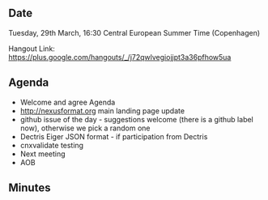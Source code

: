 ==Date==

Tuesday, 29th March, 16:30 Central European Summer Time (Copenhagen)

Hangout Link: https://plus.google.com/hangouts/_/j72qwlvegiojjpt3a36pfhow5ua

==Agenda==

* Welcome and agree Agenda
* http://nexusformat.org main landing page update
* github issue of the day - suggestions welcome (there is a github label now), otherwise we pick a random one
* Dectris Eiger JSON format - if participation from Dectris
* cnxvalidate testing
* Next meeting
* AOB

==Minutes==
